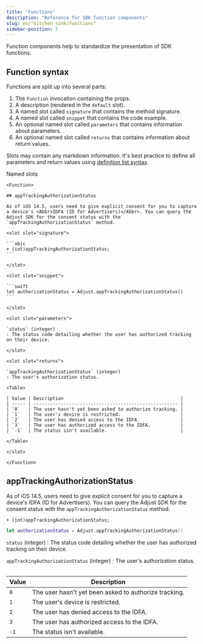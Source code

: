 ```yaml
---
title: "Functions"
description: "Reference for SDK function components"
slug: en/"kitchen-sink/functions"
sidebar-position: 7
---
```


Function components help to standardize the presentation of SDK functions.

## Function syntax

Functions are split up into several parts:

1. The `Function` invocation containing the props.
2. A description (rendered in the `default` slot).
3. A named slot called `signature` that contains the method signature.
4. A named slot called `snippet` that contains the code example.
5. An optional named slot called `parameters` that contains information about parameters.
6. An optional named slot called `returns` that contains information about return values.

Slots may contain any markdown information. It's best practice to define all parameters and return values using [definition list syntax](https://www.markdownguide.org/extended-syntax/#definition-lists).

Named slots

````mdx
<Function>

## appTrackingAuthorizationStatus

As of iOS 14.5, users need to give explicit consent for you to capture a device's <Abbr>IDFA (ID for Advertisers)</Abbr>. You can query the Adjust SDK for the consent status with the `appTrackingAuthorizationStatus` method.

<slot slot="signature">

```objc
+ (int)appTrackingAuthorizationStatus;
```

</slot>

<slot slot="snippet">

```swift
let authorizationStatus = Adjust.appTrackingAuthorizationStatus()
```

</slot>

<slot slot="parameters">

`status` (integer)
: The status code detailing whether the user has authorized tracking on their device.

</slot>

<slot slot="returns">

`appTrackingAuthorizationStatus` (integer)
: The user's authorization status.

<Table>

| Value | Description                                           |
| ----- | ----------------------------------------------------- |
| `0`   | The user hasn't yet been asked to authorize tracking. |
| `1`   | The user's device is restricted.                      |
| `2`   | The user has denied access to the IDFA.               |
| `3`   | The user has authorized access to the IDFA.           |
| `-1`  | The status isn't available.                           |

</Table>

</slot>

</Function>
````

<Function>

## appTrackingAuthorizationStatus

As of iOS 14.5, users need to give explicit consent for you to capture a device's <Abbr>IDFA (ID for Advertisers)</Abbr>. You can query the Adjust SDK for the consent status with the `appTrackingAuthorizationStatus` method.

<slot slot="signature">

```objc
+ (int)appTrackingAuthorizationStatus;
```

</slot>

<slot slot="snippet">

```swift
let authorizationStatus = Adjust.appTrackingAuthorizationStatus()
```

</slot>

<slot slot="parameters">

`status` (integer)
: The status code detailing whether the user has authorized tracking on their device.

</slot>

<slot slot="returns">

`appTrackingAuthorizationStatus` (integer)
: The user's authorization status.

<Table>

| Value | Description                                           |
| ----- | ----------------------------------------------------- |
| `0`   | The user hasn't yet been asked to authorize tracking. |
| `1`   | The user's device is restricted.                      |
| `2`   | The user has denied access to the IDFA.               |
| `3`   | The user has authorized access to the IDFA.           |
| `-1`  | The status isn't available.                           |

</Table>

</slot>

</Function>
